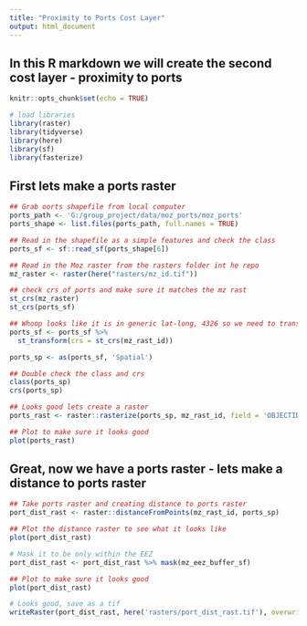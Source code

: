 ```yaml
---
title: "Proximity to Ports Cost Layer"
output: html_document
---
```

## In this R markdown we will create the second cost layer - proximity to ports

```r
knitr::opts_chunk$set(echo = TRUE)

# load libraries
library(raster)
library(tidyverse)
library(here)
library(sf)
library(fasterize)
```

## First lets make a ports raster
```r
## Grab oorts shapefile from local computer 
ports_path <- 'G:/group_project/data/moz_ports/moz_ports'
ports_shape <- list.files(ports_path, full.names = TRUE)

## Read in the shapefile as a simple features and check the class
ports_sf <- sf::read_sf(ports_shape[6])

## Read in the Moz raster from the rasters folder int he repo
mz_raster <- raster(here("rasters/mz_id.tif"))

## check crs of ports and make sure it matches the mz rast
st_crs(mz_raster)
st_crs(ports_sf)

## Whoop looks like it is in generic lat-long, 4326 so we need to transform it to the Mozambique CRS
ports_sf <- ports_sf %>%
  st_transform(crs = st_crs(mz_rast_id))

ports_sp <- as(ports_sf, 'Spatial')

## Double check the class and crs
class(ports_sp)
crs(ports_sp)

## Looks good lets create a raster
ports_rast <- raster::rasterize(ports_sp, mz_rast_id, field = 'OBJECTID_1')

## Plot to make sure it looks good
plot(ports_rast)
```

## Great, now we have a ports raster - lets make a distance to ports raster 
```r
## Take ports raster and creating distance to ports raster 
port_dist_rast <- raster::distanceFromPoints(mz_rast_id, ports_sp)

## Plot the distance raster to see what it looks like
plot(port_dist_rast)

# Mask it to be only within the EEZ
port_dist_rast <- port_dist_rast %>% mask(mz_eez_buffer_sf)

## Plot to make sure it looks good
plot(port_dist_rast)

# Looks good, save as a tif
writeRaster(port_dist_rast, here('rasters/port_dist_rast.tif'), overwrite = TRUE)

```

